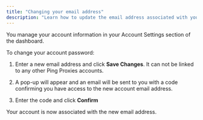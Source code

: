 ```yaml
---
title: "Changing your email address"
description: "Learn how to update the email address associated with your Ping Proxies account"
---
```


You manage your account information in your Account Settings section of the dashboard.

To change your account password:

1. Enter a new email address and click **Save Changes**. It can not be linked to any other Ping Proxies accounts.

2. A pop-up will appear and an email will be sent to you with a code confirming you have access to the new account email address.

3. Enter the code and click **Confirm**

Your account is now associated with the new email address.